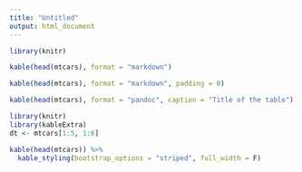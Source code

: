 ```yaml
---
title: "Untitled"
output: html_document
---
```


```r
library(knitr)
```

```r
kable(head(mtcars), format = "markdown")
```

```r
kable(head(mtcars), format = "markdown", padding = 0)
```

```r
kable(head(mtcars), format = "pandoc", caption = "Title of the table")
```

```r
library(knitr)
library(kableExtra)
dt <- mtcars[1:5, 1:6]
```

```r
kable(head(mtcars)) %>%
  kable_styling(bootstrap_options = "striped", full_width = F)
```

